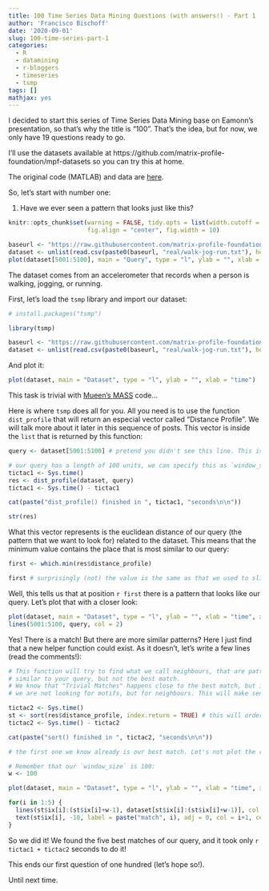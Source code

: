 ```yaml
---
title: 100 Time Series Data Mining Questions (with answers!) - Part 1
author: 'Francisco Bischoff'
date: '2020-09-01'
slug: 100-time-series-part-1
categories:
  - R
  - datamining
  - r-bloggers
  - timeseries
  - tsmp
tags: []
mathjax: yes
---
```


I decided to start this series of Time Series Data Mining base on Eamonn's presentation, so that's why the title is "100". That's the idea, but for now, we only have 19 questions ready to go.

I'll use the datasets available at https://github.com/matrix-profile-foundation/mpf-datasets so you can try this at home.

The original code (MATLAB) and data are [here](www.cs.ucr.edu/~eamonn/HundredQuestions.zip).

So, let's start with number one:

1. Have we ever seen a pattern that looks just like this?

```r
knitr::opts_chunk$set(warning = FALSE, tidy.opts = list(width.cutoff = 90), tidy = TRUE,
                      fig.align = "center", fig.width = 10)
```

```r
baseurl <- "https://raw.githubusercontent.com/matrix-profile-foundation/mpf-datasets/a3a3c08a490dd0df29e64cb45dbb355855f4bcb2/"
dataset <- unlist(read.csv(paste0(baseurl, "real/walk-jog-run.txt"), header = FALSE), use.names = FALSE)
plot(dataset[5001:5100], main = "Query", type = "l", ylab = "", xlab = "time", lwd = 3, col = "darkred")
```

The dataset comes from an accelerometer that records when a person is walking, jogging, or running.

First, let's load the `tsmp` library and import our dataset:

```r
# install.packages("tsmp")

library(tsmp)

baseurl <- "https://raw.githubusercontent.com/matrix-profile-foundation/mpf-datasets/a3a3c08a490dd0df29e64cb45dbb355855f4bcb2/"
dataset <- unlist(read.csv(paste0(baseurl, "real/walk-jog-run.txt"), header = FALSE), use.names = FALSE)

```

And plot it:

```r
plot(dataset, main = "Dataset", type = "l", ylab = "", xlab = "time")
```

This task is trivial with [Mueen's MASS](https://www.cs.unm.edu/~mueen/FastestSimilaritySearch.html) code...

Here is where `tsmp` does all for you. All you need is to use the function `dist_profile` that will return an especial vector called "Distance Profile". We will talk more about it later in this sequence of posts. This vector is inside the `list` that is returned by this function:

```r
query <- dataset[5001:5100] # pretend you didn't see this line. This is the query from the first image above.

# our query has a length of 100 units, we can specify this as `window_size`, but here the function will know it.
tictac1 <- Sys.time()
res <- dist_profile(dataset, query)
tictac1 <- Sys.time() - tictac1

cat(paste("dist_profile() finished in ", tictac1, "seconds\n\n"))

str(res)
```

What this vector represents is the euclidean distance of our query (the pattern that we want to look for) related to the dataset. This means that the minimum value contains the place that is most similar to our query:

```r
first <- which.min(res$distance_profile)

first # surprisingly (not) the value is the same as that we used to slice our query...
```

Well, this tells us that at position `r first` there is a pattern that looks like our query. Let's plot that with a closer look:

```r
plot(dataset, main = "Dataset", type = "l", ylab = "", xlab = "time", xlim = c(4001, 6000))
lines(5001:5100, query, col = 2)
```

Yes! There is a match! But there are more similar patterns? Here I just find that a new helper function could exist. As it doesn't, let's write a few lines (read the comments!):

```r
# This function will try to find what we call neighbours, that are patterns that are
# similar to your query, but not the best match.
# We know that "Trivial Matches" happens close to the best match, but in this case
# we are not looking for motifs, but for neighbours. This will make sense in the future.

tictac2 <- Sys.time()
st <- sort(res$distance_profile, index.return = TRUE) # this will order the results and give us the position of them
tictac2 <- Sys.time() - tictac2

cat(paste("sort() finished in ", tictac2, "seconds\n\n"))

# the first one we know already is our best match. Let's not plot the results of three more "matches".

# Remember that our `window_size` is 100:
w <- 100

plot(dataset, main = "Dataset", type = "l", ylab = "", xlab = "time", xlim = c(4500, 6200))

for(i in 1:5) {
  lines(st$ix[i]:(st$ix[i]+w-1), dataset[st$ix[i]:(st$ix[i]+w-1)], col = i+1, lwd = 2)
  text(st$ix[i], -10, label = paste("match", i), adj = 0, col = i+1, cex = 0.8)
}


```

So we did it! We found the five best matches of our query, and it took only `r tictac1 + tictac2` seconds to do it!

This ends our first question of one hundred (let's hope so!).

Until next time.
